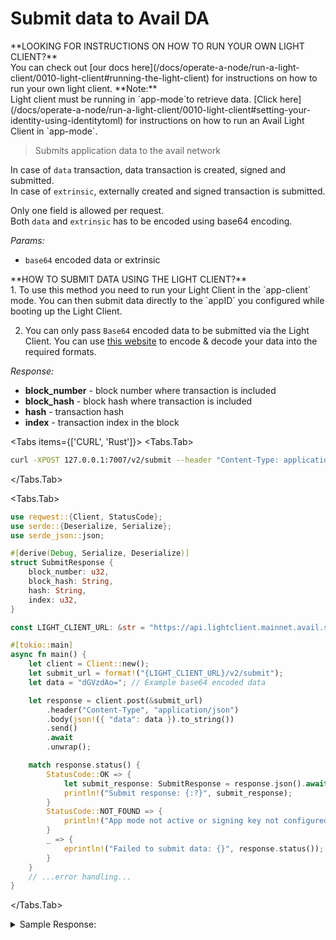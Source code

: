 
# Submit data to Avail DA
<Callout type="info">
**LOOKING FOR INSTRUCTIONS ON HOW TO RUN YOUR OWN LIGHT CLIENT?**<br/>
You can check out [our docs here](/docs/operate-a-node/run-a-light-client/0010-light-client#running-the-light-client) for instructions on how to run your own light client.
</Callout>

<Callout type="warning">
**Note:**<br/> 
Light client must be running in `app-mode`to retrieve data. [Click here](/docs/operate-a-node/run-a-light-client/0010-light-client#setting-your-identity-using-identitytoml) for instructions on how to run an Avail Light Client in `app-mode`. 
</Callout>

> Submits application data to the avail network

In case of `data` transaction, data transaction is created, signed and submitted.\
In case of `extrinsic`, externally created and signed transaction is submitted. 

Only one field is allowed per request.\
Both `data` and `extrinsic` has to be encoded using base64 encoding.

*Params:*
- `base64` encoded data or extrinsic

<Callout type="info">
**HOW TO SUBMIT DATA USING THE LIGHT CLIENT?**<br/>
1. To use this method you need to run your Light Client in the `app-client` mode.
You can then submit data directly to the `appID` you configured while booting up the Light Client.

2. You can only pass `Base64` encoded data to be submitted via the Light Client.
You can use [this website](https://www.base64encode.org/) to encode & decode your data into the required formats.
</Callout>

*Response:*
- **block_number** - block number where transaction is included
- **block_hash** - block hash where transaction is included
- **hash** - transaction hash
- **index** - transaction index in the block

<Tabs items={['CURL', 'Rust']}>
<Tabs.Tab>
```bash filename="CURL"
curl -XPOST 127.0.0.1:7007/v2/submit --header "Content-Type: application/json" --data '{"data":"dGVzdAo="}'
```
</Tabs.Tab>

<Tabs.Tab>
```rust
use reqwest::{Client, StatusCode};
use serde::{Deserialize, Serialize};
use serde_json::json;

#[derive(Debug, Serialize, Deserialize)]
struct SubmitResponse {
    block_number: u32,
    block_hash: String,
    hash: String,
    index: u32,
}

const LIGHT_CLIENT_URL: &str = "https://api.lightclient.mainnet.avail.so";

#[tokio::main]
async fn main() {
    let client = Client::new();
    let submit_url = format!("{LIGHT_CLIENT_URL}/v2/submit");
    let data = "dGVzdAo="; // Example base64 encoded data

    let response = client.post(&submit_url)
        .header("Content-Type", "application/json")
        .body(json!({ "data": data }).to_string())
        .send()
        .await
        .unwrap();

    match response.status() {
        StatusCode::OK => {
            let submit_response: SubmitResponse = response.json().await.unwrap();
            println!("Submit response: {:?}", submit_response);
        }
        StatusCode::NOT_FOUND => {
            println!("App mode not active or signing key not configured.");
        }
        _ => {
            eprintln!("Failed to submit data: {}", response.status());
        }
    }
    // ...error handling...
}
```
</Tabs.Tab>
</Tabs>

<details className="border p-3 rounded-md bg-[#EFF6FF]">
<summary> Sample Response:</summary>

```yaml
{
  "block_number": {block-number},
  "block_hash": "{block-hash}",
  "hash": "{transaction-hash}",
  "index": {transaction-index}
}
```
If app mode is not active (or signing key is not configured and `data` is submitted) response is:

```yaml
Not found
```
</details>